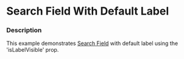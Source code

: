 
# Search Field With Default Label

### Description

This example demonstrates [Search Field](/components/cerner-terra-core-docs/search-field/about) with default label using the 'isLabelVisible' prop.

<SearchFieldWithDefaultLabel title='Search Field With Default Label' />